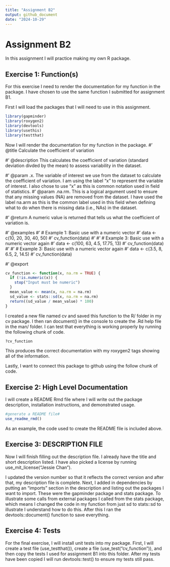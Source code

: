 ```yaml
---
title: "Assignment B2"
output: github_document
date: "2024-10-29"
---
```

# Assignment B2

In this assignment I will practice making my own R package.

## Exercise 1: Function(s)
For this exercise I need to render the documentation for my function in the package. I have chosen to use the same function I submitted for assignment B1. 

First I will load the packages that I will need to use in this assignment.

```r
library(gapminder)
library(roxygen2)
library(devtools)
library(usethis)
library(testthat)
```

Now I will render the documentation for my function in the package. 
#' @title Calculate the coefficient of variation

#' @description This calculates the coefficient of variation (standard deviation divded by the mean) to assess variability in the dataset. 

#' @param .x. The variable of interest we use from the dataset to calculate the coefficient of variation. I am using the label "x" to represent the variable of interest. I also chose to use "x" as this is common notation used in field of statistics.
#' @param .na.rm. This is a logical argument used to ensure that any missing values (NA) are removed from the dataset. I have used the label na.arm as this is the common label used in this field when defining what to do when there is missing data (i.e., NAs) in the dataset. 

#' @return A numeric value is returned that tells us what the coefficient of variation is. 

#' @examples
#' # Example 1: Basic use with a numeric vector
#' data <- c(10, 20, 30, 40, 50)
#' cv_function(data)
#' 
#' # Example 3: Basic use with a numeric vector again
#' data <- c(100, 63, 4.5, 17.75, 13)
#' cv_function(data)
#' 
#' # Example 3: Basic use with a numeric vector again
#' data <- c(3.5, 8, 6.5, 2, 14.5)
#' cv_function(data)

#' @export
```r
cv_function <- function(x, na.rm = TRUE) {
  if (!is.numeric(x)) {
    stop("Input must be numeric")
  }
  mean_value <- mean(x, na.rm = na.rm) 
  sd_value <- stats::sd(x, na.rm = na.rm)
  return((sd_value / mean_value) * 100)
}
```

I created a new file named cv and saved this function to the R/ folder in my cv package. I then ran document() in the console to create the .Rd help file in the man/ folder. I can test that everything is working properly by running the following chunk of code.

```r
?cv_function
```

This produces the correct documentation with my roxygen2 tags showing all of the information. 

Lastly, I want to connect this package to github using the follow chunk of code.

## Exercise 2: High Level Documentation 
I will create a README Rmd file where I will write out the package description, installation instructions, and demonstrated usage.  

```r
#generate a README file#
use_readme_rmd()
```
As an example, the code used to create the README file is included above. 

## Exercise 3: DESCRIPTION FILE

Now I will finish filling out the description file. I already have the title and short description listed. I have also picked a license by running use_mit_license("Jessie Chan"). 

I updated the version number so that it reflects the correct version and after that, my description file is complete. Next, I added in dependencies by putting an "imports" section in the description and listing out the packages I want to import. These were the gapminder package and stats package.  To illustrate some calls from external packages I called from the stats package, which means I changed the code in my function from just sd to stats::sd to illustrate I understand how to do this. After this I ran the devtools::document() function to save everything.

## Exercise 4: Tests

For the final exercise, I will install unit tests into my package. First, I will create a test file (use_testthat()), create a file (use_test("cv_function")), and then copy the tests I used for assignment B1 into this folder. After my tests have been copied I will run devtools::test() to ensure my tests still pass. 
